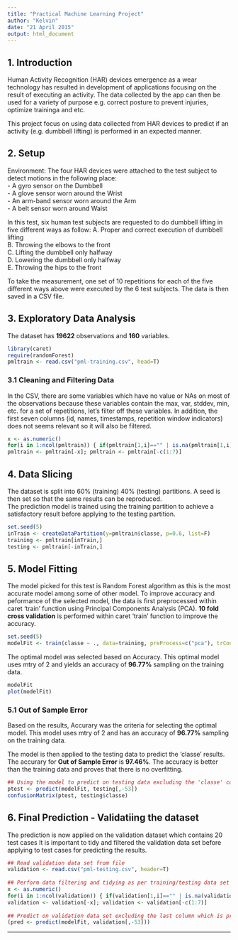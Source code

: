 ```yaml
---
title: "Practical Machine Learning Project"
author: "Kelvin"
date: "21 April 2015"
output: html_document
---
```

## 1. Introduction  
Human Activity Recognition (HAR) devices emergence as a wear technology has resulted in development of applications focusing on the result of executing an activity. The data collected by the app can then be used for a variety of purpose e.g. correct posture to prevent injuries, optimize traininga and etc. 
  
This project focus on using data collected from HAR devices to predict if an activity (e.g. dumbbell lifting) is performed in an expected manner.   
    
## 2. Setup   
Environment:
The four HAR devices were attached to the test subject to detect motions in the following place:  
- A gyro sensor on the Dumbbell  
- A glove sensor worn around the Wrist  
- An arm-band sensor worn around the Arm  
- A belt sensor worn around Waist  

In this test, six human test subjects are requested to do dumbbell lifting in five different ways as follow: 
A. Proper and correct execution of dumbbell lifting  
B. Throwing the elbows to the front  
C. Lifting the dumbbell only halfway  
D. Lowering the dumbbell only halfway  
E. Throwing the hips to the front  
  
To take the measurement, one set of 10 repetitions for each of the five different ways above were executed by the 6 test subjects. The data is then saved in a CSV file.  
  
## 3. Exploratory Data Analysis
The dataset has **19622** observations and **160** variables. 
  
``` r
library(caret)
require(randomForest)
pmltrain <- read.csv("pml-training.csv", head=T)
```
  
### 3.1 Cleaning and Filtering Data
In the CSV, there are some variables which have no value or NAs on most of the observations because these variables contain the max, var, stddev, min, etc. for a set of repetitions, let's filter off these variables. In addition, the first seven columns (id, names, timestamps, repetition window indicators) does not seems relevant so it will also be filtered.  
  
``` r
x <- as.numeric()
for(i in 1:ncol(pmltrain)) { if(pmltrain[1,i]=="" | is.na(pmltrain[1,i])) x <- c(x, i) }
pmltrain <- pmltrain[-x]; pmltrain <- pmltrain[-c(1:7)]
```
  
## 4. Data Slicing  
The dataset is split into 60% (training) 40% (testing) partitions. A seed is then set so that the same results can be reproduced.   
The prediction model is trained using the training partition to achieve a satisfactory result before applying to the testing partition.   
  
``` r
set.seed(5)
inTrain <- createDataPartition(y=pmltrain$classe, p=0.6, list=F)
training <- pmltrain[inTrain,]
testing <- pmltrain[-inTrain,]
```
  
## 5. Model Fitting  
The model picked for this test is Random Forest algorithm as this is the most accurate model among some of other model. To improve accuracy and peformance of the selected model, the data is first preprocessed within caret 'train' function using Principal Components Analysis (PCA). 
**10 fold cross validation** is performed within caret 'train' function to improve the accuracy. 
  
``` r
set.seed(5)
modelFit <- train(classe ~ ., data=training, preProcess=c("pca"), trControl=trainControl(method="cv"), method="rf")
```
  
The optimal model was selected based on Accuracy. This optimal model uses mtry of 2 and yields an accuracy of **96.77%** sampling on the training data.  
  
``` r
modelFit
plot(modelFit)
```
  

### 5.1 Out of Sample Error
Based on the results, Accurary was the criteria for selecting the optimal model. This model uses mtry of 2 and has an accuracy of **96.77%** sampling on the training data.  
  
The model is then applied to the testing data to predict the 'classe' results. The accurary for **Out of Sample Error** is **97.46%**. The accuracy is better than the training data and proves that there is no overfitting.  
  
  
``` r
## Using the model to predict on testing data excluding the 'classe' column
ptest <- predict(modelFit, testing[,-53])  
confusionMatrix(ptest, testing$classe)  
```  
  
## 6. Final Prediction - Validatiing the dataset   
The prediction is now applied on the validation dataset which contains 20 test cases 
It is important to tidy and filtered the validation data set before applying to test cases for predicting the results.    
  
``` r
## Read validation data set from file
validation <- read.csv("pml-testing.csv", header=T)  
  
## Perform data filtering and tidying as per training/testing data set
x <- as.numeric()  
for(i in 1:ncol(validation)) { if(validation[1,i]=="" | is.na(validation[1,i])) x <- c(x, i) }  
validation <- validation[-x]; validation <- validation[-c(1:7)]  
  
## Predict on validation data set excluding the last column which is problem_id
(pred <- predict(modelFit, validation[,-53]))
```
  
***